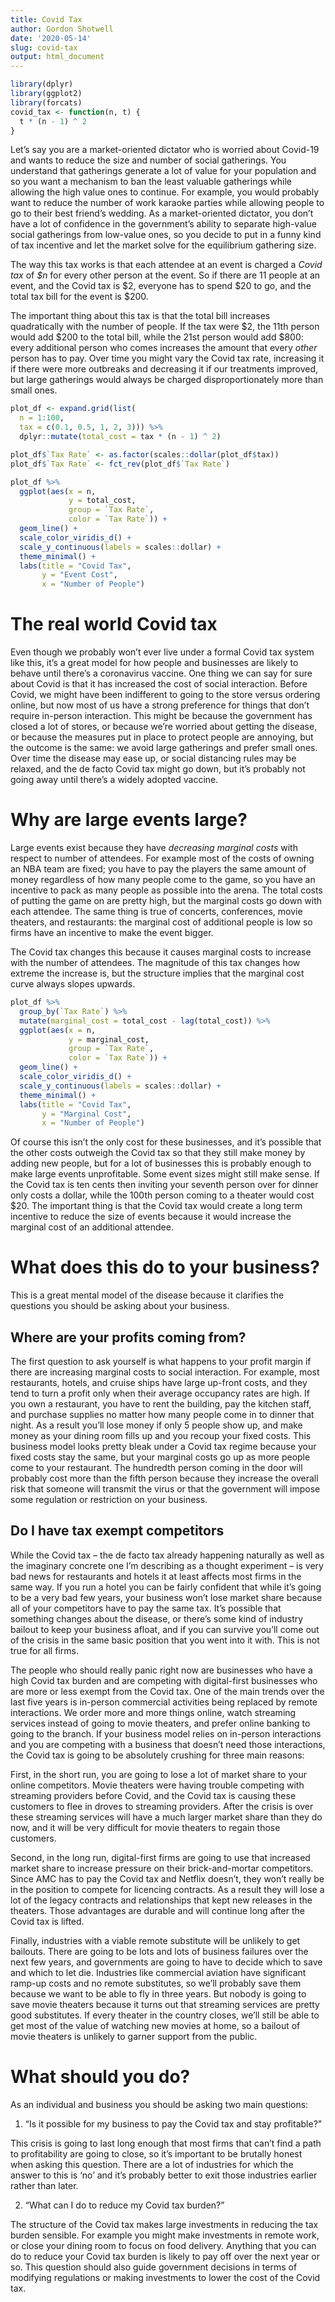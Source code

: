 ```yaml
---
title: Covid Tax
author: Gordon Shotwell
date: '2020-05-14'
slug: covid-tax
output: html_document
---
```

```r
library(dplyr)
library(ggplot2)
library(forcats)
covid_tax <- function(n, t) {
  t * (n - 1) ^ 2
}
```

Let's say you are a market-oriented dictator who is worried about Covid-19 and wants to reduce the size and number of social gatherings. 
You understand that gatherings generate a lot of value for your population and so you want a mechanism to ban the least valuable gatherings while allowing the high value ones to continue. 
For example, you would probably want to reduce the number of work karaoke parties while allowing people to go to their best friend's wedding.
As a market-oriented dictator, you don't have a lot of confidence in the government's ability to separate high-value social gatherings from low-value ones, so you decide to put in a funny kind of tax incentive and let the market solve for the equilibrium gathering size.  

The way this tax works is that each attendee at an event is charged a *Covid tax* of _$n_ for every other person at the event.
So if there are 11 people at an event, and the Covid tax is $2, everyone has to spend $20 to go, and the total tax bill for the event is $200. 

The important thing about this tax is that the total bill increases quadratically with the number of people. 
If the tax were $2, the 11th person would add $200 to the total bill, while the 21st person would add $800: every additional person who comes increases the amount that every _other_ person has to pay.
Over time you might vary the Covid tax rate, increasing it if there were more outbreaks and decreasing it if our treatments improved, but large gatherings would always be charged disproportionately more than small ones.

```r
plot_df <- expand.grid(list(
  n = 1:100, 
  tax = c(0.1, 0.5, 1, 2, 3))) %>% 
  dplyr::mutate(total_cost = tax * (n - 1) ^ 2)

plot_df$`Tax Rate` <- as.factor(scales::dollar(plot_df$tax))
plot_df$`Tax Rate` <- fct_rev(plot_df$`Tax Rate`)

plot_df %>% 
  ggplot(aes(x = n, 
             y = total_cost, 
             group = `Tax Rate`, 
             color = `Tax Rate`)) +
  geom_line() +
  scale_color_viridis_d() +
  scale_y_continuous(labels = scales::dollar) +
  theme_minimal() +
  labs(title = "Covid Tax",
       y = "Event Cost",
       x = "Number of People")
```


# The real world Covid tax

Even though we probably won't ever live under a formal Covid tax system like this, 
it's a great model for how people and businesses are likely to behave until there's a coronavirus vaccine. 
One thing we can say for sure about Covid is that it has increased the cost of social interaction. 
Before Covid, we might have been indifferent to going to the store versus ordering online, 
but now most of us have a strong preference for things that don't require in-person interaction. 
This might be because the government has closed a lot of stores, or because we're worried about getting the disease, or because the measures put in place to protect people are annoying, but the outcome is the same: we avoid large gatherings and prefer small ones.
Over time the disease may ease up, or social distancing rules may be relaxed, and the de facto Covid tax might go down, but it's probably not going away until there's a widely adopted vaccine.

# Why are large events large?

Large events exist because they have _decreasing marginal costs_ with respect to number of attendees. 
For example most of the costs of owning an NBA team are fixed; you have to pay the players the same amount of money regardless of how many people come to the game, so you have an incentive to pack as many people as possible into the arena.
The total costs of putting the game on are pretty high, but the marginal costs go down with each attendee. 
The same thing is true of concerts, conferences, movie theaters, and restaurants: the marginal cost of additional people is low so firms have an incentive to make the event bigger. 

The Covid tax changes this because it causes marginal costs to increase with the number of attendees. 
The magnitude of this tax changes how extreme the increase is, but the structure implies that the marginal cost curve always slopes upwards.

```r
plot_df %>% 
  group_by(`Tax Rate`) %>% 
  mutate(marginal_cost = total_cost - lag(total_cost)) %>% 
  ggplot(aes(x = n, 
             y = marginal_cost, 
             group = `Tax Rate`, 
             color = `Tax Rate`)) +
  geom_line() +
  scale_color_viridis_d() +
  scale_y_continuous(labels = scales::dollar) +
  theme_minimal() +
  labs(title = "Covid Tax",
       y = "Marginal Cost",
       x = "Number of People")
```

Of course this isn't the only cost for these businesses, and it's possible that the other costs outweigh the Covid tax so that they still make money by adding new people, but for a lot of businesses this is probably enough to make large events unprofitable.
Some event sizes might still make sense. If the Covid tax is ten cents then inviting your seventh person over for dinner only costs a dollar, while the 100th person coming to a theater would cost $20. 
The important thing is that the Covid tax would create a long term incentive to reduce the size of events because it would increase the marginal cost of an additional attendee.

# What does this do to your business?

This is a great mental model of the disease because it clarifies the questions you should be asking about your business.

## Where are your profits coming from?

The first question to ask yourself is what happens to your profit margin if there are increasing marginal costs to social interaction. 
For example, most restaurants, hotels, and cruise ships have large up-front costs, and they tend to turn a profit only when their average occupancy rates are high. 
If you own a restaurant, you have to rent the building, pay the kitchen staff, and purchase supplies no matter how many people come in to dinner that night. 
As a result you'll lose money if only 5 people show up, and make money as your dining room fills up and you recoup your fixed costs. 
This business model looks pretty bleak under a Covid tax regime because your fixed costs stay the same, but your marginal costs go up as more people come to your restaurant. 
The hundredth person coming in the door will probably cost more than the fifth person because they increase the overall risk that someone will transmit the virus or that the government will impose some regulation or restriction on your business. 

## Do I have tax exempt competitors

While the Covid tax -- the de facto tax already happening naturally as well as the imaginary concrete one I'm describing as a thought experiment -- is very bad news for restaurants and hotels it at least affects most firms in the same way. 
If you run a hotel you can be fairly confident that while it's going to be a very bad few years, your business won't lose market share because all of your competitors  have to pay the same tax.
It's possible that something changes about the disease, or there's some kind of industry bailout to keep your business afloat, and if you can survive you'll come out of the crisis in the same basic position that you went into it with. This is not true for all firms. 

The people who should really panic right now are businesses who have a high Covid tax burden and are competing with digital-first businesses who are more or less exempt from the Covid tax. 
One of the main trends over the last five years is in-person commercial activities being replaced by remote interactions. 
We order more and more things online, watch streaming services instead of going to movie theaters, and prefer online banking to going to the branch.
If your business model relies on in-person interactions and you are competing with a business that doesn't need those interactions, the Covid tax is going to be absolutely crushing for three main reasons: 

First, in the short run, you are going to lose a lot of market share to your online competitors. 
Movie theaters were having trouble competing with streaming providers before Covid, and the Covid tax is causing these customers to flee in droves to streaming providers. 
After the crisis is over these streaming services will have a much larger market share than they do now, and it will be very difficult for movie theaters to regain those customers.

Second, in the long run, digital-first firms are going to use that increased market share to increase pressure on their brick-and-mortar competitors. 
Since AMC has to pay the Covid tax and Netflix doesn't, they won't really be in the position to compete for licencing contracts.
As a result they will lose a lot of the legacy contracts and relationships that kept new releases in the theaters. 
Those advantages are durable and will continue long after the Covid tax is lifted. 

Finally, industries with a viable remote substitute will be unlikely to get bailouts. 
There are going to be lots and lots of business failures over the next few years, and governments are going to have to decide which to save and which to let die. 
Industries like commercial aviation have significant ramp-up costs and no remote substitutes, so we'll probably save them because we want to be able to fly in three years. But nobody is going to save movie theaters because it turns out that streaming services are pretty good substitutes.
If every theater in the country closes, we'll still be able to get most of the value of watching new movies at home, so a bailout of movie theaters is unlikely to garner support from the public.

# What should you do?

As an individual and business you should be asking two main questions:

1) "Is it possible for my business to pay the Covid tax and stay profitable?"

This crisis is going to last long enough that most firms that can't find a path to profitability are going to close, so it's important to be brutally honest when asking this question.
There are a lot of industries for which the answer to this is 'no' and it's probably better to exit those industries earlier rather than later. 

2) "What can I do to reduce my Covid tax burden?"

The structure of the Covid tax makes large investments in reducing the tax burden sensible.
For example you might make investments in remote work, or close your dining room to focus on food delivery.
Anything that you can do to reduce your Covid tax burden is likely to pay off over the next year or so.
This question should also guide government decisions in terms of modifying regulations or making investments to lower the cost of the Covid tax.


